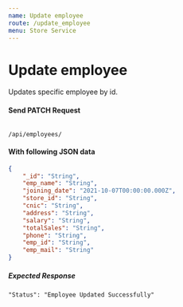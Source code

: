 ```yaml
---
name: Update employee
route: /update_employee
menu: Store Service
---
```

# Update employee 
Updates specific employee by id.

#### Send PATCH Request 
<Code>
/api/employees/
</Code>

#### With following JSON data
```json
{
    "_id": "String",
    "emp_name": "String",
    "joining_date": "2021-10-07T00:00:00.000Z",
    "store_id": "String",
    "cnic": "String",
    "address": "String",
    "salary": "String",
    "totalSales": "String",
    "phone": "String",
    "emp_id": "String",
    "emp_mail": "String"
}
```

##### Expected Response
```
"Status": "Employee Updated Successfully"
```
